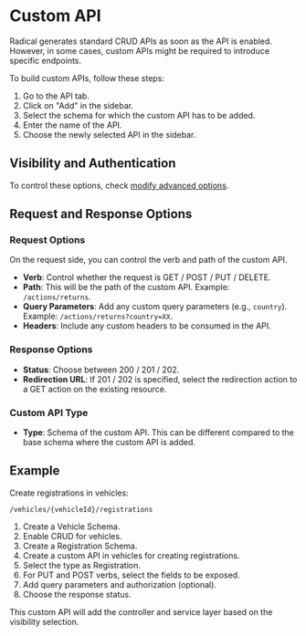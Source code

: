 # Custom API

Radical generates standard CRUD APIs as soon as the API is enabled. However, in some cases, custom APIs might be required to introduce specific endpoints.

To build custom APIs, follow these steps:

1. Go to the API tab.
2. Click on "Add" in the sidebar.
3. Select the schema for which the custom API has to be added.
4. Enter the name of the API.
5. Choose the newly selected API in the sidebar.

## Visibility and Authentication
To control these options, check [modify advanced options](./advanced).

## Request and Response Options

### Request Options
On the request side, you can control the verb and path of the custom API.

- **Verb**: Control whether the request is GET / POST / PUT / DELETE.
- **Path**: This will be the path of the custom API. Example: `/actions/returns`.
- **Query Parameters**: Add any custom query parameters (e.g., `country`). Example: `/actions/returns?country=XX`.
- **Headers**: Include any custom headers to be consumed in the API.

### Response Options
- **Status**: Choose between 200 / 201 / 202.
- **Redirection URL**: If 201 / 202 is specified, select the redirection action to a GET action on the existing resource.

### Custom API Type
- **Type**: Schema of the custom API. This can be different compared to the base schema where the custom API is added.

## Example
Create registrations in vehicles:

```/vehicles/{vehicleId}/registrations```

1. Create a Vehicle Schema.
2. Enable CRUD for vehicles.
3. Create a Registration Schema.
4. Create a custom API in vehicles for creating registrations.
5. Select the type as Registration.
6. For PUT and POST verbs, select the fields to be exposed.
7. Add query parameters and authorization (optional).
8. Choose the response status.

This custom API will add the controller and service layer based on the visibility selection.
